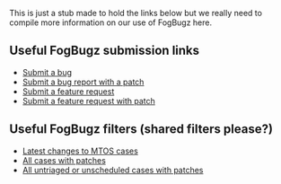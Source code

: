 This is just a stub made to hold the links below but we really need to compile more information on our use of FogBugz here.

== Useful FogBugz submission links ==

* [http://bugs.movabletype.org/default.asp?command=new&pg=pgEditBug&ixCategory=1 Submit a bug]
* [http://bugs.movabletype.org/default.asp?command=new&pg=pgEditBug&ixArea=558 Submit a bug report with a patch]
* [http://bugs.movabletype.org/default.asp?command=new&pg=pgEditBug&ixCategory=2 Submit a feature request]
* [http://bugs.movabletype.org/default.asp?command=new&pg=pgEditBug&ixCategory=2&ixArea=558 Submit a feature request with patch]

== Useful FogBugz filters (shared filters please?) ==

* [http://bugs.movabletype.org/default.asp?pg=pgList&pre=preSaveFilter&fOpenBugs=ON&sSearchFor=&ixCategory=-1&ixGroup=-1&ixProject=42&ixArea=-1&ixPersonOpenedBy=-1&ixPersonAssignedTo=-1&ixPersonResolvedBy=-1&ixPersonClosedBy=-1&ixPersonLastEditedBy=-1&ixStatus=-1&ixFixFor=-1&priorityRange=0&ixPriority=-1&openInLast=-1&resolvedInLast=-1&closedInLast=-1&dueInNext=-1&sentBy=&sVersion=&sComputer=&sort1=13&sort2=0&sort3=8&maxrecords=0&fGridView=1&gridCol_0=1&gridPix_0=16&gridCol_1=29&gridPix_1=15&gridCol_2=2&gridPix_2=50&gridCol_3=24&gridPix_3=517&gridCol_4=4&gridPix_4=87&gridCol_5=16&gridPix_5=148&gridCol_6=5&gridPix_6=124&gridCol_7=15&gridPix_7=170&gridCol_8=-1&gridPix_8=0&gridCol_9=-1&gridPix_9=0&gridCol_10=-1&gridPix_10=0&gridCol_11=-1&gridPix_11=0&gridCol_12=-1&gridPix_12=0&gridCol_13=-1&gridPix_13=0&gridCol_14=-1&gridPix_14=0&gridCol_15=-1&gridPix_15=0&gridCol_16=-1&gridPix_16=0&gridCol_17=-1&gridPix_17=0&gridCol_18=-1&gridPix_18=0&gridCol_19=-1&gridPix_19=0&gridCol_20=-1&gridPix_20=0&gridCol_21=-1&gridPix_21=0&gridCol_22=-1&gridPix_22=0&sFilterName=&btnShow=OK Latest changes to MTOS cases]
* [http://bugs.movabletype.org/default.asp?pre=preMultiSearch&pg=pgList&pgBack=pgSearch&search=2&searchFor=area%3A%22patches%22+status%3A%22active%22+OrderBy%3A%22-LastEdited%22&sLastSearchString=&sLastSearchStringJSArgs=%27%27%2C%27%27%2C%27%27 All cases with patches]
* [http://bugs.movabletype.org/default.asp?pg=pgList&pre=preSaveFilter&fOpenBugs=ON&sSearchFor=%28FixFor%3A%22Undecided%22+OR+FixFor%3A%22TheNextRelease%22+OR+FixFor%3A%22AFutureRelease%22%29&ixCategory=-1&ixGroup=-1&ixProject=42&ixArea=558&ixPersonOpenedBy=-1&ixPersonAssignedTo=-1&ixPersonResolvedBy=-1&ixPersonClosedBy=-1&ixPersonLastEditedBy=-1&ixStatus=1&ixFixFor=-1&priorityRange=0&ixPriority=-1&openInLast=-1&resolvedInLast=-1&closedInLast=-1&dueInNext=-1&sentBy=&sVersion=&sComputer=&sort1=113&sort2=-1&sort3=-1&maxrecords=0&fGridView=1&gridCol_0=1&gridPix_0=16&gridCol_1=29&gridPix_1=15&gridCol_2=2&gridPix_2=50&gridCol_3=23&gridPix_3=453&gridCol_4=22&gridPix_4=119&gridCol_5=5&gridPix_5=124&gridCol_6=16&gridPix_6=148&gridCol_7=15&gridPix_7=170&gridCol_8=-1&gridPix_8=0&gridCol_9=-1&gridPix_9=0&gridCol_10=-1&gridPix_10=0&gridCol_11=-1&gridPix_11=0&gridCol_12=-1&gridPix_12=0&gridCol_13=-1&gridPix_13=0&gridCol_14=-1&gridPix_14=0&gridCol_15=-1&gridPix_15=0&gridCol_16=-1&gridPix_16=0&gridCol_17=-1&gridPix_17=0&gridCol_18=-1&gridPix_18=0&gridCol_19=-1&gridPix_19=0&gridCol_20=-1&gridPix_20=0&gridCol_21=-1&gridPix_21=0&gridCol_22=-1&gridPix_22=0&sFilterName=&btnShow=OK All untriaged or unscheduled cases with patches]
